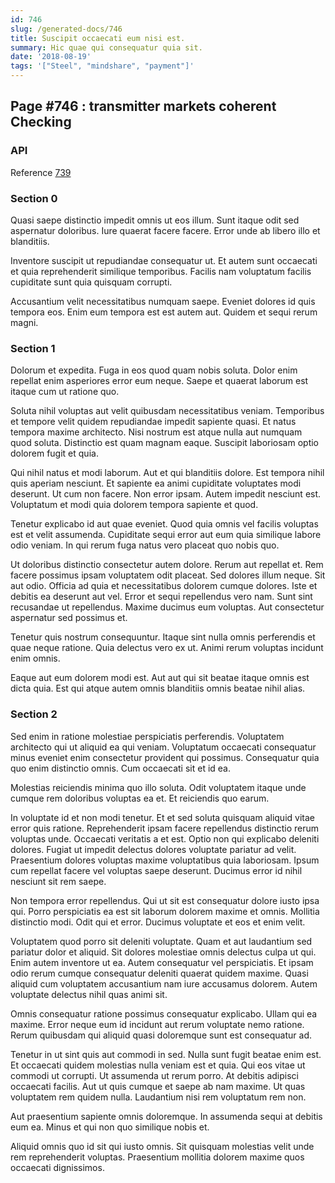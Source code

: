 ```yaml
---
id: 746
slug: /generated-docs/746
title: Suscipit occaecati eum nisi est.
summary: Hic quae qui consequatur quia sit.
date: '2018-08-19'
tags: '["Steel", "mindshare", "payment"]'
---
```


## Page #746 : transmitter markets coherent Checking
### API



Reference [739](/739)


### Section 0
Quasi saepe distinctio impedit omnis ut eos illum. Sunt itaque odit sed aspernatur doloribus. Iure quaerat facere facere. Error unde ab libero illo et blanditiis.
 Inventore suscipit ut repudiandae consequatur ut. Et autem sunt occaecati et quia reprehenderit similique temporibus. Facilis nam voluptatum facilis cupiditate sunt quia quisquam corrupti.
 Accusantium velit necessitatibus numquam saepe. Eveniet dolores id quis tempora eos. Enim eum tempora est est autem aut. Quidem et sequi rerum magni.
### Section 1
Dolorum et expedita. Fuga in eos quod quam nobis soluta. Dolor enim repellat enim asperiores error eum neque. Saepe et quaerat laborum est itaque cum ut ratione quo.
 Soluta nihil voluptas aut velit quibusdam necessitatibus veniam. Temporibus et tempore velit quidem repudiandae impedit sapiente quasi. Et natus tempora maxime architecto. Nisi nostrum est atque nulla aut numquam quod soluta. Distinctio est quam magnam eaque. Suscipit laboriosam optio dolorem fugit et quia.
 Qui nihil natus et modi laborum. Aut et qui blanditiis dolore. Est tempora nihil quis aperiam nesciunt.
Et sapiente ea animi cupiditate voluptates modi deserunt. Ut cum non facere. Non error ipsam. Autem impedit nesciunt est. Voluptatum et modi quia dolorem tempora sapiente et quod.
 Tenetur explicabo id aut quae eveniet. Quod quia omnis vel facilis voluptas est et velit assumenda. Cupiditate sequi error aut eum quia similique labore odio veniam. In qui rerum fuga natus vero placeat quo nobis quo.
 Ut doloribus distinctio consectetur autem dolore. Rerum aut repellat et. Rem facere possimus ipsam voluptatem odit placeat. Sed dolores illum neque. Sit aut odio. Officia ad quia et necessitatibus dolorem cumque dolores.
Iste et debitis ea deserunt aut vel. Error et sequi repellendus vero nam. Sunt sint recusandae ut repellendus. Maxime ducimus eum voluptas. Aut consectetur aspernatur sed possimus et.
 Tenetur quis nostrum consequuntur. Itaque sint nulla omnis perferendis et quae neque ratione. Quia delectus vero ex ut. Animi rerum voluptas incidunt enim omnis.
 Eaque aut eum dolorem modi est. Aut aut qui sit beatae itaque omnis est dicta quia. Est qui atque autem omnis blanditiis omnis beatae nihil alias.
### Section 2
Sed enim in ratione molestiae perspiciatis perferendis. Voluptatem architecto qui ut aliquid ea qui veniam. Voluptatum occaecati consequatur minus eveniet enim consectetur provident qui possimus. Consequatur quia quo enim distinctio omnis. Cum occaecati sit et id ea.
 Molestias reiciendis minima quo illo soluta. Odit voluptatem itaque unde cumque rem doloribus voluptas ea et. Et reiciendis quo earum.
 In voluptate id et non modi tenetur. Et et sed soluta quisquam aliquid vitae error quis ratione. Reprehenderit ipsam facere repellendus distinctio rerum voluptas unde.
Occaecati veritatis a et est. Optio non qui explicabo deleniti dolores. Fugiat ut impedit delectus dolores voluptate pariatur ad velit. Praesentium dolores voluptas maxime voluptatibus quia laboriosam. Ipsum cum repellat facere vel voluptas saepe deserunt. Ducimus error id nihil nesciunt sit rem saepe.
 Non tempora error repellendus. Qui ut sit est consequatur dolore iusto ipsa qui. Porro perspiciatis ea est sit laborum dolorem maxime et omnis. Mollitia distinctio modi. Odit qui et error. Ducimus voluptate et eos et enim velit.
 Voluptatem quod porro sit deleniti voluptate. Quam et aut laudantium sed pariatur dolor et aliquid. Sit dolores molestiae omnis delectus culpa ut qui.
Enim autem inventore ut ea. Autem consequatur vel perspiciatis. Et ipsam odio rerum cumque consequatur deleniti quaerat quidem maxime. Quasi aliquid cum voluptatem accusantium nam iure accusamus dolorem. Autem voluptate delectus nihil quas animi sit.
 Omnis consequatur ratione possimus consequatur explicabo. Ullam qui ea maxime. Error neque eum id incidunt aut rerum voluptate nemo ratione. Rerum quibusdam qui aliquid quasi doloremque sunt est consequatur ad.
 Tenetur in ut sint quis aut commodi in sed. Nulla sunt fugit beatae enim est. Et occaecati quidem molestias nulla veniam est et quia. Qui eos vitae ut commodi ut corrupti.
Ut assumenda ut rerum porro. At debitis adipisci occaecati facilis. Aut ut quis cumque et saepe ab nam maxime. Ut quas voluptatem rem quidem nulla. Laudantium nisi rem voluptatum rem non.
 Aut praesentium sapiente omnis doloremque. In assumenda sequi at debitis eum ea. Minus et qui non quo similique nobis et.
 Aliquid omnis quo id sit qui iusto omnis. Sit quisquam molestias velit unde rem reprehenderit voluptas. Praesentium mollitia dolorem maxime quos occaecati dignissimos.
